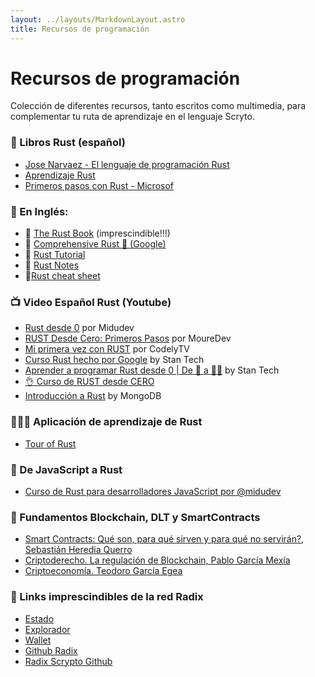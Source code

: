 ```yaml
---
layout: ../layouts/MarkdownLayout.astro
title: Recursos de programación
---
```



# Recursos de programación

Colección de diferentes recursos, tanto escritos como multimedia, para complementar tu ruta de aprendizaje en el lenguaje Scryto. 

### 📗 Libros Rust (español) 
- [Jose Narvaez - El lenguaje de programación Rust](https://drive.google.com/file/d/1uCeLMl3m6CCO2kinxtEpkNK9eoXLu-qb/view?usp=sharing)
- [Aprendizaje Rust](https://drive.google.com/file/d/1Uz7O8wxA7a-nmDMCcKQAMieOXIq4_HHZ/view?usp=sharing)
- [Primeros pasos con Rust - Microsof](https://docs.microsoft.com/es-es/learn/paths/rust-first-steps/)

### 💂 En Inglés:
- 📒 [The Rust Book](https://doc.rust-lang.org/stable/book/) (imprescindible!!!)
- 📘 [Comprehensive Rust 🦀 (Google)](https://google.github.io/comprehensive-rust/)
- 📗 [Rust Tutorial](https://drive.google.com/file/d/1JKQB-tsaQ-buyEhfbyHewhA_3fPKKdAi/view?usp=sharing)
- 📙 [Rust Notes](https://drive.google.com/file/d/1fcE0oiPdk5ZFvMqLypLRaJ-KgvtNW3Gf/view?usp=sharing)
- 📝[Rust cheat sheet](https://drive.google.com/file/d/1ge6FJ-sFziquPtD5LfmMGebQm8DL_toK/view?usp=sharing)

### 📺 Video Español Rust (Youtube)
- [Rust desde 0](https://youtu.be/WMeM7-JswKQ?si=X6RTULIkSSybfvS8) por Midudev
- [RUST Desde Cero: Primeros Pasos](https://youtu.be/GWprpnIG-w4?si=WArmNUg99DC7f29g) por MoureDev
- [Mi primera vez con RUST](https://www.youtube.com/live/sWkxjtu0aHk?si=gTzKMMXUB7KYpZf7) por CodelyTV
- [Curso Rust hecho por Google](https://youtube.com/playlist?list=PL1GmZplwRjmONz9ecPXpltZJA5k1f7lHZ&si=AWAGSr-umyF9Ucxq) by Stan Tech
- [Aprender a programar Rust desde 0 | De 💩 a 👨‍💻](https://youtube.com/playlist?list=PL1GmZplwRjmNIdo_G2-Jl9mGEsDNHcOPe&si=eexqkRrV2Szw8p_g) by Stan Tech
- [👌 Curso de RUST desde CERO](https://www.youtube.com/playlist?list=PLAMfQH2NKM_tyKzBV1iJf5L8j7oJl6KHl)
- [Introducción a Rust](https://www.youtube.com/watch?v=xIyVhYzWIyc) by MongoDB


### 👩🏼‍💻 Aplicación de aprendizaje de Rust
- [Tour of Rust](https://tourofrust.com/)

### 🌉 De JavaScript a Rust
- [Curso de Rust para desarrolladores JavaScript por @midudev](https://midu.dev/rust-para-desarrolladores-javascript/)

### 💎 Fundamentos Blockchain, DLT y SmartContracts
- [Smart Contracts: Qué son, para qué sirven y para qué no servirán?, Sebastián Heredia Querro ](https://papers.ssrn.com/sol3/papers.cfm?abstract_id=3875645)
- [Criptoderecho. La regulación de Blockchain, Pablo García Mexía](https://www.amazon.es/Criptoderecho-regulaci%C3%B3n-Blockchain-Pablo-Garc%C3%ADa-ebook/dp/B07VKSNFWX/ref=tmm_kin_swatch_0?_encoding=UTF8&qid=&sr=)
- [Criptoeconomía. Teodoro García Egea](https://amzn.eu/d/5ZOS0Cp)

### 🔗 Links imprescindibles de la red Radix
- [Estado](https://status.radixdlt.com/)
- [Explorador](https://dashboard.radixdlt.com/)
- [Wallet](https://wallet.radixdlt.com/)
- [Github Radix](https://github.com/radixdlt)
- [Radix Scrypto Github](https://github.com/radixdlt/radixdlt-scrypto)